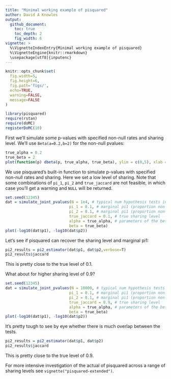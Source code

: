 ```yaml
---
title: "Minimal working example of pisquared"
author: David A Knowles
output: 
  github_document:
    toc: true
    toc_depth: 2
    fig_width: 6
vignette: >
  %\VignetteIndexEntry{Minimal working example of pisquared}
  %\VignetteEngine{knitr::rmarkdown}
  \usepackage[utf8]{inputenc}
---
```



```r
knitr::opts_chunk$set(
  fig.width=5, 
  fig.height=6,
  fig.path='figs/',
  echo=TRUE, 
  warning=FALSE, 
  message=FALSE
)
```

```r
library(pisquared)
require(rstan)
require(doMC)
registerDoMC(10)
```

First we'll simulate some p-values with specified non-null rates and sharing level. We'll use `Beta(a=0.2,b=2)` for the non-null pvalues: 
```r
true_alpha = 0.2
true_beta = 2
plot(function(p) dbeta(p, true_alpha, true_beta), ylim = c(0,5), xlab = "pvalue", ylab = "pdf")
```

We use pisquared's built-in function to simulate p-values with specified non-null rates and sharing. Here we set a low level of sharing. Note that some combinations of `pi_1`, `pi_2` and `true_jaccard` are not feasible, in which case you'll get a warning and `NULL` will be returned. 
```r
set.seed(12345)
dat = simulate_joint_pvalues(N = 1e4, # typical num hypothesis tests in genomics
                            pi_1 = 0.1, # marginal pi1 (proportion non-null) for set 1
                            pi_2 = 0.1, # marginal pi1 (proportion non-null) for set 2
                            true_jaccard = 0.1, # true sharing level
                            alpha = true_alpha, # parameters of the beta distribution on 
                            beta = true_beta)
plot(-log10(dat$p1), -log10(dat$p2))
```

Let's see if pisquared can recover the sharing level and marginal pi1: 
```r
pi2_results = pi2_estimator(dat$p1, dat$p2,verbose=T)
pi2_results$jaccard
```
This is pretty close to the true level of 0.1. 

What about for higher sharing level of 0.9? 
```r
set.seed(12345)
dat = simulate_joint_pvalues(N = 10000, # typical num hypothesis tests in genomics
                            pi_1 = 0.1, # marginal pi1 (proportion non-null) for set 1
                            pi_2 = 0.1, # marginal pi1 (proportion non-null) for set 2
                            true_jaccard = 0.9, # true sharing level
                            alpha = true_alpha, # parameters of the beta distribution on 
                            beta = true_beta)
plot(-log10(dat$p1), -log10(dat$p2))
```

It's pretty tough to see by eye whether there is much overlap between the tests. 
```r
pi2_results = pi2_estimator(dat$p1, dat$p2)
pi2_results$jaccard
```
This is pretty close to the true level of 0.9. 

For more intensive investigation of the actual of pisquared across a range of sharing levels see `vignette("pisquared-extended")`. 
